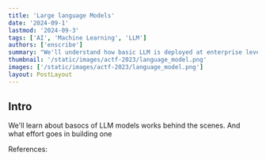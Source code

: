 ```yaml
---
title: 'Large language Models'
date: '2024-09-1'
lastmod: '2024-09-3'
tags: ['AI', 'Machine Learning', 'LLM']
authors: ['enscribe']
summary: "We'll understand how basic LLM is deployed at enterprise level."
thumbnail: '/static/images/actf-2023/language_model.png'
images: ['/static/images/actf-2023/language_model.png']
layout: PostLayout
---
```


## Intro
We'll learn about basocs of LLM models works behind the scenes.  And what effort goes in building one


References:
